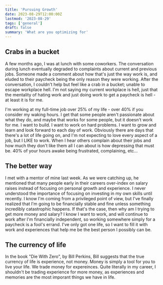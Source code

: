 ```yaml
---
title: 'Pursuing Growth'
date: 2023-08-29T12:00:00Z
lastmod: '2023-08-29'
tags: ['general']
draft: false
summary: 'What are you optimizing for'
---
```


## Crabs in a bucket

A few months ago, I was at lunch with some coworkers. The conversation during lunch eventually degraded to
complaints about current and previous jobs. Someone made a comment about how that's just the way work is,
and eluded to their paycheck being the only reason they were working. After the conversation, I couldn't
help but feel like a crab in a bucket; unable to escape workplace hell. I'm not saying my current workplace is hell,
just that the mentality of hating work and just doing work to get a paycheck is hell - at least it is for me.

I'm working at my full-time job over 25% of my life - over 40% if you consider my waking hours. I get that some
people aren't passionate about what they do, and maybe that works for some people, but it doesn't work for me. I want
to build. I want to work on hard problems. I want to grow and learn and look forward to each day of work. Obviously
there are days that there's a lot of life going on, and I'm not expecting to love every aspect of a job, but I LIKE
to work. When I hear others complain about their jobs and how much they don't like them all I can about is how
depressing that must be. 40% of your hours awake being frustrated, complaining, etc...

## The better way

I met with a mentor of mine last week. As we were catching up, he mentioned that many people early in their careers
over-index on salary raises instead of focusing on personal growth and experience. I never understood the importance
of focusing on investing in my own skills until recently. I know I'm coming from a privileged point of view, but I've
finally realized that I'm going to be financially stable and fine unless something incredibly catastrophic happens.
If that's the case, then why am I trying to get more money and salary? I know I want to work, and will continue to
work after I'm financially independent, so working somewhere simply for a paycheck is a fool's errand. I've only got
one life, so I want to fill it with work and experiences that help me be the best person I possibly can be.

## The currency of life

In the book "Die With Zero", by Bill Perkins, Bill suggests that the true currency of life is experience, not money.
Money is simply a tool for you to live your life. We trade money for expereinces. Quite literally in my career, I
shouldn't be trading experience for more money, as experiences and memories are the most imporant things we have in life.
